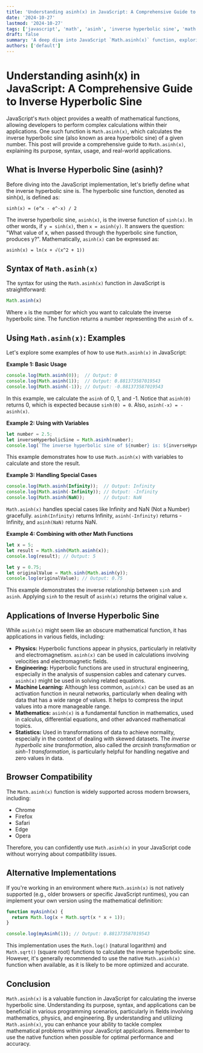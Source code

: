 ```yaml
---
title: 'Understanding asinh(x) in JavaScript: A Comprehensive Guide to Inverse Hyperbolic Sine'
date: '2024-10-27'
lastmod: '2024-10-27'
tags: ['javascript', 'math', 'asinh', 'inverse hyperbolic sine', 'math object', 'trigonometry', 'programming']
draft: false
summary: 'A deep dive into JavaScript `Math.asinh(x)` function, exploring its purpose, syntax, usage, and practical applications. Learn how to calculate the inverse hyperbolic sine and understand its relevance in various programming scenarios.'
authors: ['default']
---
```


# Understanding asinh(x) in JavaScript: A Comprehensive Guide to Inverse Hyperbolic Sine

JavaScript's `Math` object provides a wealth of mathematical functions, allowing developers to perform complex calculations within their applications.  One such function is `Math.asinh(x)`, which calculates the inverse hyperbolic sine (also known as area hyperbolic sine) of a given number. This post will provide a comprehensive guide to `Math.asinh(x)`, explaining its purpose, syntax, usage, and real-world applications.

## What is Inverse Hyperbolic Sine (asinh)?

Before diving into the JavaScript implementation, let's briefly define what the inverse hyperbolic sine is.  The hyperbolic sine function, denoted as sinh(x), is defined as:

`sinh(x) = (e^x - e^-x) / 2`

The inverse hyperbolic sine, `asinh(x)`, is the inverse function of `sinh(x)`.  In other words, if `y = sinh(x)`, then `x = asinh(y)`.  It answers the question: "What value of x, when passed through the hyperbolic sine function, produces y?". Mathematically, `asinh(x)` can be expressed as:

`asinh(x) = ln(x + √(x^2 + 1))`

## Syntax of `Math.asinh(x)`

The syntax for using the `Math.asinh(x)` function in JavaScript is straightforward:

```javascript
Math.asinh(x)
```

Where `x` is the number for which you want to calculate the inverse hyperbolic sine.  The function returns a number representing the `asinh` of `x`.

## Using `Math.asinh(x)`: Examples

Let's explore some examples of how to use `Math.asinh(x)` in JavaScript:

**Example 1: Basic Usage**

```javascript
console.log(Math.asinh(0));  // Output: 0
console.log(Math.asinh(1));  // Output: 0.881373587019543
console.log(Math.asinh(-1)); // Output: -0.881373587019543
```

In this example, we calculate the `asinh` of 0, 1, and -1.  Notice that `asinh(0)` returns 0, which is expected because `sinh(0) = 0`.  Also, `asinh(-x) = -asinh(x)`.

**Example 2: Using with Variables**

```javascript
let number = 2.5;
let inverseHyperbolicSine = Math.asinh(number);
console.log(`The inverse hyperbolic sine of ${number} is: ${inverseHyperbolicSine}`); // Output: The inverse hyperbolic sine of 2.5 is: 1.6472311463786043
```

This example demonstrates how to use `Math.asinh(x)` with variables to calculate and store the result.

**Example 3: Handling Special Cases**

```javascript
console.log(Math.asinh(Infinity));  // Output: Infinity
console.log(Math.asinh(-Infinity)); // Output: -Infinity
console.log(Math.asinh(NaN));       // Output: NaN
```

`Math.asinh(x)` handles special cases like Infinity and NaN (Not a Number) gracefully.  `asinh(Infinity)` returns Infinity, `asinh(-Infinity)` returns -Infinity, and `asinh(NaN)` returns NaN.

**Example 4: Combining with other Math Functions**

```javascript
let x = 5;
let result = Math.sinh(Math.asinh(x));
console.log(result); // Output: 5

let y = 0.75;
let originalValue = Math.sinh(Math.asinh(y));
console.log(originalValue); // Output: 0.75
```

This example demonstrates the inverse relationship between `sinh` and `asinh`. Applying `sinh` to the result of `asinh(x)` returns the original value `x`.

## Applications of Inverse Hyperbolic Sine

While `asinh(x)` might seem like an obscure mathematical function, it has applications in various fields, including:

*   **Physics:**  Hyperbolic functions appear in physics, particularly in relativity and electromagnetism. `asinh(x)` can be used in calculations involving velocities and electromagnetic fields.
*   **Engineering:** Hyperbolic functions are used in structural engineering, especially in the analysis of suspension cables and catenary curves. `asinh(x)` might be used in solving related equations.
*   **Machine Learning:**  Although less common, `asinh(x)` can be used as an activation function in neural networks, particularly when dealing with data that has a wide range of values.  It helps to compress the input values into a more manageable range.
*   **Mathematics:**  `asinh(x)` is a fundamental function in mathematics, used in calculus, differential equations, and other advanced mathematical topics.
*   **Statistics:** Used in transformations of data to achieve normality, especially in the context of dealing with skewed datasets. The *inverse hyperbolic sine transformation*, also called the *arcsinh transformation* or *sinh-1 transformation*, is particularly helpful for handling negative and zero values in data.

## Browser Compatibility

The `Math.asinh(x)` function is widely supported across modern browsers, including:

*   Chrome
*   Firefox
*   Safari
*   Edge
*   Opera

Therefore, you can confidently use `Math.asinh(x)` in your JavaScript code without worrying about compatibility issues.

## Alternative Implementations

If you're working in an environment where `Math.asinh(x)` is not natively supported (e.g., older browsers or specific JavaScript runtimes), you can implement your own version using the mathematical definition:

```javascript
function myAsinh(x) {
  return Math.log(x + Math.sqrt(x * x + 1));
}

console.log(myAsinh(1)); // Output: 0.881373587019543
```

This implementation uses the `Math.log()` (natural logarithm) and `Math.sqrt()` (square root) functions to calculate the inverse hyperbolic sine. However, it's generally recommended to use the native `Math.asinh(x)` function when available, as it is likely to be more optimized and accurate.

## Conclusion

`Math.asinh(x)` is a valuable function in JavaScript for calculating the inverse hyperbolic sine.  Understanding its purpose, syntax, and applications can be beneficial in various programming scenarios, particularly in fields involving mathematics, physics, and engineering. By understanding and utilizing `Math.asinh(x)`, you can enhance your ability to tackle complex mathematical problems within your JavaScript applications. Remember to use the native function when possible for optimal performance and accuracy.